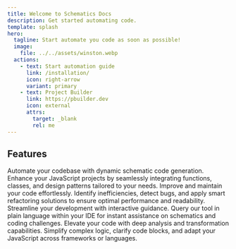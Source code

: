 ```yaml
---
title: Welcome to Schematics Docs
description: Get started automating code.
template: splash
hero:
  tagline: Start automate you code as soon as possible!
  image:
    file: ../../assets/winston.webp
  actions:
    - text: Start automation guide
      link: /installation/
      icon: right-arrow
      variant: primary
    - text: Project Builder
      link: https://pbuilder.dev
      icon: external
      attrs:
        target: _blank
        rel: me
---
```



## Features
<CardGrid stagger>
    <Card title="Schematic Code Generation" icon="pencil">
        Automate your codebase with dynamic schematic code generation. 
        Enhance your JavaScript projects by seamlessly integrating functions, classes, 
        and design patterns tailored to your needs.
    </Card>
    <Card title="Code Optimization & Refactoring" icon="magnifier">
        Improve and maintain your code effortlessly. Identify inefficiencies, detect bugs, 
        and apply smart refactoring solutions to ensure optimal performance and readability.
    </Card>
    <Card title="Interactive Schematic Guidance" icon="rocket">
        Streamline your development with interactive guidance. Query our tool in plain 
        language within your IDE for instant assistance on schematics and coding challenges.
    </Card>
    <Card title="Code Analysis & Transformation" icon="setting">
        Elevate your code with deep analysis and transformation capabilities. 
        Simplify complex logic, clarify code blocks, and adapt your JavaScript across frameworks or languages.
    </Card>
</CardGrid>
